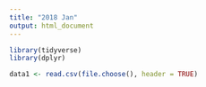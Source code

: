 ```yaml
---
title: "2018 Jan"
output: html_document
---
```


```r
library(tidyverse)
library(dplyr)
```

```r
data1 <- read.csv(file.choose(), header = TRUE)
```


